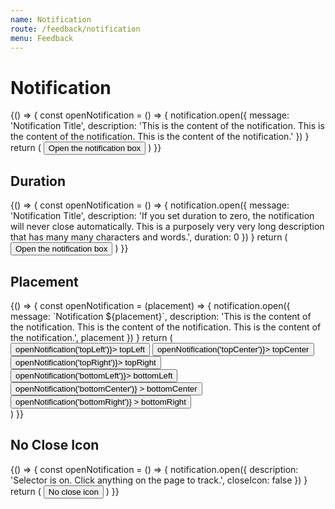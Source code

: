 ```yaml
---
name: Notification
route: /feedback/notification
menu: Feedback
---
```



# Notification

<Playground>
  {() => {
    const openNotification = () => {
      notification.open({
        message: 'Notification Title',
        description:
          'This is the content of the notification. This is the content of the notification. This is the content of the notification.'
      })
    }
    return (
      <Button type='primary' onClick={openNotification}>
        Open the notification box
      </Button>
    )
  }}
</Playground>

## Duration

<Playground>
  {() => {
    const openNotification = () => {
      notification.open({
        message: 'Notification Title',
        description:
          'If you set duration to zero, the notification will never close automatically. This is a purposely very very long description that has many many characters and words.',
        duration: 0
      })
    }
    return (
      <Button type='primary' onClick={openNotification}>
        Open the notification box
      </Button>
    )
  }}
</Playground>

## Placement

<Playground>
  {() => {
    const openNotification = (placement) => {
      notification.open({
        message: `Notification ${placement}`,
        description:
          'This is the content of the notification. This is the content of the notification. This is the content of the notification.',
        placement
      })
    }
    return (
      <div>
        <Space>
          <Button type='primary' onClick={() => openNotification('topLeft')}>
            topLeft
          </Button>
          <Button type='primary' onClick={() => openNotification('topCenter')}>
            topCenter
          </Button>
          <Button type='primary' onClick={() => openNotification('topRight')}>
            topRight
          </Button>
        </Space>
        <Divider />
        <Space>
          <Button type='primary' onClick={() => openNotification('bottomLeft')}>
            bottomLeft
          </Button>
          <Button
            type='primary'
            onClick={() => openNotification('bottomCenter')}
          >
            bottomCenter
          </Button>
          <Button
            type='primary'
            onClick={() => openNotification('bottomRight')}
          >
            bottomRight
          </Button>
        </Space>
      </div>
    )
  }}
</Playground>

## No Close Icon

<Playground>
  {() => {
    const openNotification = () => {
      notification.open({
        description: 'Selector is on. Click anything on the page to track.',
        closeIcon: false
      })
    }
    return (
      <Button type='primary' onClick={openNotification}>
        No close icon
      </Button>
    )
  }}
</Playground>
